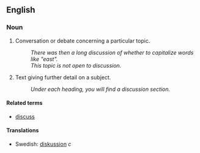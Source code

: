 == English ==

=== Noun ===

# Conversation or debate concerning a particular topic.
#: ''There was then a long discussion of whether to capitalize words like "east".''
#: ''This topic is not open to discussion.''
# Text giving further detail on a subject.
#: ''Under each heading, you will find a discussion section.''

==== Related terms ====
*[[discuss]]

====Translations====
*Swedish: [[diskussion]] ''c''